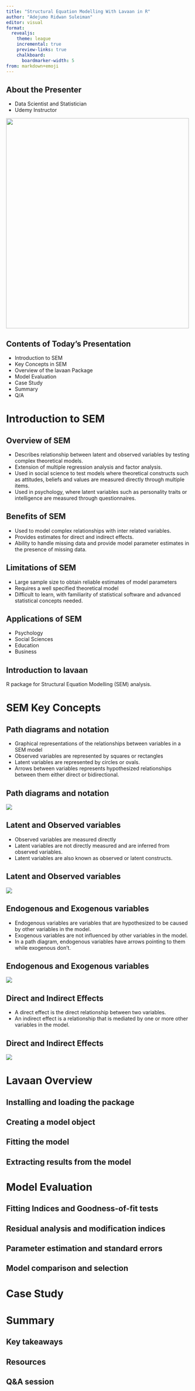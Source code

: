```yaml
---
title: "Structural Equation Modelling With Lavaan in R"
author: "Adejumo Ridwan Suleiman"
editor: visual
format: 
  revealjs:
    theme: league
    incremental: true
    preview-links: true
    chalkboard: 
      boardmarker-width: 5
from: markdown+emoji
---
```


## About the Presenter

- Data Scientist and Statistician
- Udemy Instructor

![](images/ridwan.jpeg){.absolute top="70" left="700" height="574" width="499"}

## Contents of Today's Presentation

- Introduction to SEM
- Key Concepts in SEM
- Overview of the lavaan Package
- Model Evaluation 
- Case Study
- Summary
- Q/A

# Introduction to SEM

## Overview of SEM

- Describes relationship between latent and observed variables by testing complex theoretical models.
- Extension of multiple regression analysis and factor analysis.
- Used in social science to test models where theoretical constructs such as attitudes, beliefs and values are measured directly through multiple items.
- Used in psychology, where latent variables such as personality traits or intelligence are measured through questionnaires.

## Benefits of SEM

- Used to model complex relationships with inter related variables.
- Provides estimates for direct and indirect effects.
- Ability to handle missing data and provide model parameter estimates in the presence of missing data.

## Limitations of SEM

- Large sample size to obtain reliable estimates of model parameters
- Requires a well specified theoretical model
- Difficult to learn, with familiarity of statistical software and advanced statistical concepts needed.

## Applications of SEM

- Psychology
- Social Sciences
- Education
- Business


## Introduction to lavaan

R package for Structural Equation Modelling (SEM) analysis. 


# SEM Key Concepts

## Path diagrams and notation

- Graphical representations of the relationships between variables in a SEM model
- Observed variables are represented by squares or rectangles
- Latent variables are represented by circles or ovals.
- Arrows between variables represents hypothesized relationships between them either direct or bidirectional.

## Path diagrams and notation
![](images/PathDiagram.png)

## Latent and Observed variables

- Observed variables are measured directly
- Latent variables are not directly measured and are inferred from observed variables.
- Latent variables are also known as observed or latent constructs.

## Latent and Observed variables
![](images/PathDiagram.png)

## Endogenous and Exogenous variables
- Endogenous variables are variables  that are hypothesized to be caused by other variables in the model.
- Exogenous variables are not influenced by other variables in the model.
- In a path diagram, endogenous variables have arrows pointing to them while exogenous don't.

## Endogenous and Exogenous variables
![](images/PathDiagram1.png)

## Direct and Indirect Effects
- A direct effect is the direct relationship between two variables.
- An indirect effect is a relationship that is mediated by one or more other variables in the model.

## Direct and Indirect Effects
![](images/PathDiagram2.png)

# Lavaan Overview

## Installing and loading the package

## Creating a model object

## Fitting the model

## Extracting results from the model

# Model Evaluation

## Fitting Indices and Goodness-of-fit tests

## Residual analysis and modification indices

## Parameter estimation and standard errors

## Model comparison and selection

# Case Study

# Summary

## Key takeaways

## Resources

## Q&A session

